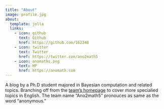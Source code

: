 ```yaml
---
title: "About"
image: profile.jpg
about:
  template: jolla
  links:
    - icon: github
      text: Github
      href: https://github.com/162348
    - icon: twitter
      text: Twitter
      href: https://twitter.com/ano2math5
    - icon: anomaths.png
      text: HP
      href: https://anomath.com
---
```


A blog by a Ph.D student majored in Bayesian computation and related topics.
Branching off from the [team's homepage](https://anomath.com) to cover more specialied topics in English. The team name "Ano2math5" pronouces as same as the word "anonymous."